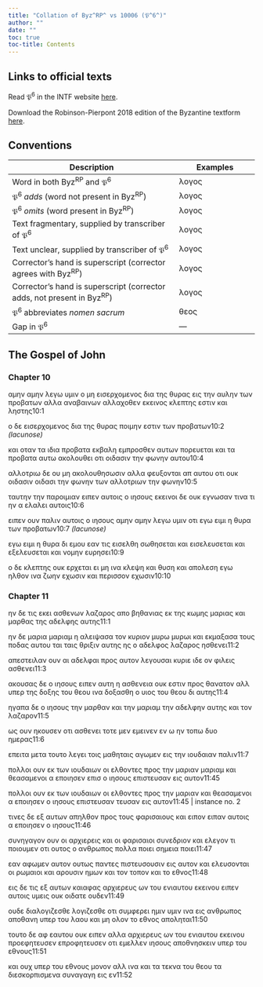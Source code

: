 ```yaml
---
title: "Collation of Byz^RP^ vs 10006 (𝔓^6^)"
author: ""
date: ""
toc: true
toc-title: Contents
---
```


::: {.callout-note appearance="minimal" icon="false" collapse="true"}
# Links to official texts

Read 𝔓^6^ in the INTF website [here](https://ntvmr.uni-muenster.de/manuscript-workspace?docID=10006).

Download the Robinson-Pierpont 2018 edition of the Byzantine textform [here](https://web.archive.org/web/20210413060536/https://byzantinetext.com/wp-content/uploads/2021/03/robinson-pierpont-2018-gnt-edition.pdf).


:::


::: {.callout-note appearance="minimal" icon="false" collapse="true"}
# Conventions

| Description                                                              	| Examples                           	|
|--------------------------------------------------------------------------	|------------------------------------	|
| Word in both Byz^RP^ and 𝔓^6^                                   	| λογος                              	|
| 𝔓^6^ *adds* (word not present in Byz^RP^)                       	| [λογος]{.greek-added}            	|
| 𝔓^6^ *omits* (word present in Byz^RP^)                          	| [λογος]{.greek-omitted}          	|
| Text fragmentary, supplied by transcriber of 𝔓^6^               	| [λογος]{.greek-supplied}         	|
| Text unclear, supplied by transcriber of 𝔓^6^                   	| [λογος]{.unclear}                	|
| Corrector's hand is superscript (corrector agrees with Byz^RP^)          	| [λογος]{.corr}                   	|
| Corrector's hand is superscript (corrector adds, not present in Byz^RP^) 	| [[λογος]{.corr}]{.greek-added} 	|
| 𝔓^6^ abbreviates *nomen sacrum*                                 	| [θεος]{.greek-abbr}            	|
| Gap in 𝔓^6^                                                     	| [―]{.gap}                        	|
:::

## The Gospel of John

### Chapter 10

[αμη]{.greek-supplied}ν αμην λεγω [υμιν]{.greek-supplied} [ο]{.greek-supplied} [μη]{.greek-supplied} [εισ]{.greek-supplied}[ερ]{.greek-supplied}[χ]{.unclear}ομενος δι[α]{.unclear} [της]{.greek-supplied} [θυρας]{.greek-supplied} [εις]{.greek-supplied} [τη]{.greek-supplied}ν αυλην τω[ν]{.greek-supplied} [προβατων]{.greek-supplied} [αλ]{.greek-supplied}[λ]{.greek-supplied}[α]{.unclear} αναβ[αινων]{.greek-supplied} [αλλαχοθεν]{.greek-supplied} [εκει]{.greek-supplied}[ν]{.greek-supplied}[ο]{.unclear}ς κλ[ε]{.unclear}[πτης]{.greek-supplied} [εστιν]{.greek-supplied} [και]{.greek-supplied} [ληστης]{.greek-supplied}[10:1]{.aside}

[ο]{.greek-supplied} [δ]{.greek-supplied}ε ε[ισερχομενος]{.greek-supplied} [δια]{.greek-supplied} [της]{.greek-supplied} [θυρας]{.greek-supplied} [ποιμην]{.greek-omitted} [εστιν]{.greek-omitted} [των]{.greek-omitted} [προβατων]{.greek-omitted}[[10:2 *(lacunose)*]{.lacunose}]{.aside}

[και]{.greek-omitted} [οταν]{.greek-omitted} [τα]{.greek-omitted} [ιδια]{.greek-omitted} [προβατα]{.greek-omitted} [εκβαλη]{.greek-omitted} [εμπροσθεν]{.greek-omitted} [αυτων]{.greek-omitted} [π]{.unclear}[ορευεται]{.greek-supplied} [και]{.greek-supplied} [τα]{.greek-supplied} [προβατα]{.greek-supplied} [αυτω]{.greek-supplied} ακ[ολουθει]{.greek-supplied} [οτι]{.greek-supplied} [οιδασιν]{.greek-supplied} [την]{.greek-supplied} [φωνην]{.greek-supplied} α[υ]{.unclear}[τ]{.greek-supplied}[ου]{.unclear}[10:4]{.aside}

[α]{.unclear}[λλοτριω]{.greek-supplied} [δε]{.greek-supplied} [ου]{.greek-supplied} [μη]{.greek-supplied} [ακολουθη]{.greek-supplied}[σ]{.unclear}ωσιν [α]{.unclear}[λλα]{.greek-supplied} φε[υξονται]{.greek-supplied} [απ]{.greek-supplied} [αυτου]{.greek-supplied} [ο]{.unclear}τι ουκ [οιδασιν]{.greek-omitted} [οι[δα]{.greek-supplied}σι]{.greek-added} [τ[ην]{.greek-supplied}]{.greek-added} [[φωνην]{.greek-supplied}]{.greek-added} [των]{.greek-supplied} [αλλο]{.greek-supplied}τρι[ω]{.unclear}ν [την]{.greek-omitted} [φωνην]{.greek-omitted}[10:5]{.aside}

τα[υτ]{.greek-supplied}ην [την]{.greek-supplied} [παροιμιαν]{.greek-supplied} [ειπεν]{.greek-supplied} αυ[τ]{.unclear}οις ο [ιησους]{.greek-abbr} [εκεινοι]{.greek-supplied} [δε]{.greek-supplied} [ουκ]{.greek-supplied} [εγνωσαν]{.greek-supplied} [τινα]{.greek-omitted} [τι]{.greek-added} ην α [ελαλει]{.greek-supplied} [αυτοις]{.greek-supplied}[10:6]{.aside}

[ειπεν]{.greek-supplied} [ουν]{.greek-supplied} [πα]{.greek-supplied}λι[ν]{.unclear} [αυτοις]{.greek-omitted} ο [ιησους]{.greek-abbr} [αμην]{.greek-supplied} [αμην]{.greek-supplied} [λεγω]{.greek-supplied} [υμιν]{.greek-supplied} [οτι]{.greek-supplied} [εγω]{.greek-omitted} [ειμι]{.greek-omitted} [η]{.greek-omitted} [θυρα]{.greek-omitted} [των]{.greek-omitted} [προβατων]{.greek-omitted}[[10:7 *(lacunose)*]{.lacunose}]{.aside}

[εγω]{.greek-omitted} [ειμι]{.greek-omitted} [η]{.greek-omitted} [θυρα]{.greek-omitted} [δι]{.greek-omitted} [εμου]{.greek-omitted} [εαν]{.greek-omitted} [τις]{.greek-omitted} [εισελθη]{.greek-omitted} [σωθησεται]{.greek-omitted} [και]{.greek-omitted} [εισ]{.greek-supplied}[ελευσεται]{.greek-supplied} [και]{.greek-supplied} εξε[λ]{.unclear}[ευσεται]{.greek-supplied} [και]{.greek-supplied} [νο]{.greek-supplied}[μην]{.greek-supplied} [ευρησει]{.greek-supplied}[10:9]{.aside}

[ο]{.greek-supplied} [[δ]{.greek-supplied}ε]{.greek-added} κλ[επτης]{.greek-supplied} [ουκ]{.greek-supplied} [ερχε]{.greek-supplied}[ται]{.greek-supplied} [ει]{.greek-supplied} [μη]{.greek-supplied} [ινα]{.greek-supplied} [κλ]{.greek-supplied}εψη [και]{.greek-supplied} [θυση]{.greek-supplied} [και]{.greek-supplied} [απολεση]{.greek-omitted} [εγω]{.greek-omitted} [ηλθον]{.greek-omitted} [ινα]{.greek-omitted} [ζωην]{.greek-omitted} [εχωσιν]{.greek-omitted} [και]{.greek-omitted} [περισσον]{.greek-omitted} [εχωσιν]{.greek-omitted}[10:10]{.aside}

### Chapter 11

[η]{.greek-supplied}[ν]{.unclear} [δε]{.unclear} τις [εκ[ε]{.unclear}[ι]{.greek-supplied}]{.greek-added} [α]{.greek-supplied}[σθ]{.unclear}[ενων]{.greek-supplied} [λαζαρος]{.greek-supplied} [α]{.unclear}πο [β]{.unclear}ηθ[αν]{.unclear}ια[ς]{.greek-supplied} [ε]{.unclear}κ [τ]{.unclear}[ης]{.greek-supplied} [κωμης]{.greek-supplied} [μαριας]{.greek-supplied} και μαρθ[ας]{.greek-supplied} τη[ς]{.greek-supplied} [α]{.unclear}δε[λφης]{.greek-supplied} [αυτης]{.greek-supplied}[11:1]{.aside}

[ην]{.greek-supplied} δε [μαρια]{.greek-omitted} [μαρια[μ]{.greek-supplied}]{.greek-added} η [α]{.unclear}[λειψασα]{.greek-supplied} [τον]{.greek-supplied} [κυριον]{.greek-abbr} [μυρω]{.greek-omitted} [μυρωι]{.greek-added} κ[α]{.unclear}[ι]{.greek-supplied} εκ[μ]{.unclear}[αξασα]{.greek-supplied} [τους]{.greek-supplied} [ποδας]{.greek-supplied} αυτου [ται]{.greek-added} [ταις]{.corr} [θ]{.unclear}ρι[ξ]{.unclear}ι[ν]{.greek-supplied} [αυτης]{.greek-supplied} [ης]{.greek-supplied} [ο]{.greek-supplied} [αδελ]{.greek-supplied}[φ]{.unclear}ος λαζαρος [η]{.greek-supplied}σθενει[11:2]{.aside}

[απεστει]{.greek-supplied}λαν ουν αι αδ[ε]{.greek-supplied}λφαι πρ[ος]{.greek-supplied} [αυτον]{.greek-supplied} λεγουσα[ι]{.unclear} [κυριε]{.greek-abbr} ιδε [ο]{.greek-supplied}[ν]{.unclear} φιλε[ις]{.greek-supplied} [ασ]{.greek-supplied}θενει[11:3]{.aside}

[ακο]{.greek-supplied}υσας [δε]{.unclear} [ο]{.greek-supplied} [ιησους]{.greek-abbr} ει[π]{.unclear}[εν]{.greek-supplied} [αυ]{.greek-supplied}[τ]{.unclear}η η [α]{.unclear}[σθ]{.greek-supplied}ενεια [ουκ]{.greek-supplied} [εσ]{.unclear}[τιν]{.greek-supplied} [προς]{.greek-supplied} [θανατο]{.greek-supplied}ν αλλ [υπερ]{.greek-supplied} [της]{.greek-supplied} [δο]{.unclear}[ξης]{.greek-supplied} [του]{.greek-supplied} [θεου]{.greek-abbr} ι[να]{.unclear} [δ]{.unclear}[οξασθη]{.greek-supplied} ο υ[ιος]{.greek-supplied} [του]{.greek-supplied} [θεου]{.greek-abbr} [δ]{.greek-supplied}[ι]{.unclear} αυ[τ]{.unclear}[ης]{.greek-supplied}[11:4]{.aside}

[ηγαπ]{.greek-supplied}α δε [ο]{.greek-supplied} [ιησους]{.greek-abbr} [την]{.greek-supplied} μαρ[θαν]{.greek-supplied} [και]{.greek-supplied} [τη]{.greek-supplied}ν [μ[αριαμ]{.greek-supplied}]{.greek-added} [[την]{.greek-supplied}]{.greek-added} [αδε]{.greek-supplied}[λ]{.unclear}φην α[υ]{.unclear}[της]{.greek-supplied} [και]{.greek-supplied} [τ]{.unclear}ο[ν]{.unclear} [λαζαρον]{.greek-supplied}[11:5]{.aside}

[ως]{.greek-supplied} [ου]{.greek-supplied}ν ηκουσ[ε]{.unclear}[ν]{.greek-supplied} [οτι]{.greek-supplied} [ασθενει]{.greek-supplied} [το]{.greek-supplied}[τε]{.greek-supplied} [με]{.greek-supplied}ν εμει[νεν]{.greek-supplied} [εν]{.greek-supplied} [ω]{.greek-supplied} [ην]{.greek-supplied} [τοπω]{.greek-supplied} [δυο]{.greek-supplied} [ημ]{.greek-supplied}ερας[11:6]{.aside}

[επειτα]{.greek-supplied} [μετα]{.greek-supplied} [τουτο]{.greek-supplied} [λε]{.greek-supplied}[γει]{.greek-supplied} [τοις]{.greek-supplied} μα[θ]{.unclear}[ηταις]{.greek-supplied} [αγωμεν]{.greek-supplied} [εις]{.greek-supplied} [την]{.greek-supplied} [ιουδ]{.greek-supplied}αια[ν]{.unclear} [παλιν]{.greek-supplied}[11:7]{.aside}

πολλοι ουν εκ των ιουδαιων οι ελθοντες προς την [μαριαν]{.greek-omitted} [μαριαμ]{.greek-added} κ[α]{.unclear}[ι]{.greek-supplied} θεασαμενοι α εποιησεν [επισ]{.greek-added} [ο]{.greek-omitted} [ιησους]{.greek-omitted} [επιστευσαν]{.greek-omitted} [εις]{.greek-omitted} [αυτον]{.greek-omitted}[11:45]{.aside}

[πολλοι]{.greek-omitted} [ουν]{.greek-omitted} [εκ]{.greek-omitted} [των]{.greek-omitted} [ιουδαιων]{.greek-omitted} [οι]{.greek-omitted} [ελθοντες]{.greek-omitted} [προς]{.greek-omitted} [την]{.greek-omitted} [μαριαν]{.greek-omitted} [και]{.greek-omitted} [θεασαμενοι]{.greek-omitted} [α]{.greek-omitted} [εποιησεν]{.greek-omitted} [ο]{.greek-omitted} [ιησους]{.greek-omitted} [επιστευσαν]{.greek-omitted} [[τευσαν]{.greek-supplied}]{.greek-added} [εις]{.greek-supplied} [αυτον]{.greek-supplied}[11:45 | instance no. 2]{.aside}

[τιν]{.greek-supplied}ες δε εξ αυ[των]{.greek-supplied} [απηλθον]{.greek-supplied} [προς]{.greek-supplied} [τ]{.greek-supplied}[ου]{.unclear}ς φαρισαιους [και]{.greek-supplied} [ειπον]{.greek-omitted} [[ειπαν]{.greek-supplied}]{.greek-added} [αυτοις]{.greek-supplied} [α]{.greek-supplied} ε[πο]{.unclear}ιησεν [ο]{.greek-omitted} [ιησους]{.greek-abbr}[11:46]{.aside}

[συνηγαγον]{.greek-supplied} [ουν]{.greek-supplied} [οι]{.greek-supplied} [αρ]{.greek-supplied}χ[ι]{.unclear}ερεις [και]{.greek-supplied} [οι]{.greek-supplied} [φαρισαιοι]{.greek-supplied} [συνεδριο]{.greek-supplied}[ν]{.unclear} και ελε[γον]{.greek-supplied} [τι]{.greek-supplied} [ποιουμεν]{.greek-supplied} [οτι]{.greek-supplied} [ουτο]{.greek-supplied}[ς]{.unclear} [ο]{.unclear} [αν]{.unclear}θ[ρω]{.unclear}[πος]{.greek-supplied} [πολλα]{.greek-supplied} [[ποιει]{.greek-supplied}]{.greek-added} [σημεια]{.greek-supplied} [ποιει]{.greek-omitted}[11:47]{.aside}

εαν [αφωμεν]{.greek-supplied} [αυτον]{.greek-supplied} [ουτως]{.greek-supplied} παντε[ς]{.unclear} [πιστευσουσιν]{.greek-supplied} [εις]{.greek-supplied} [αυτον]{.greek-supplied} [κ]{.unclear}αι ελευ[σονται]{.greek-supplied} [οι]{.greek-supplied} [ρωμαιοι]{.greek-supplied} [και]{.greek-supplied} [αρο]{.greek-supplied}[υ]{.unclear}σιν ημων [και]{.greek-supplied} [τον]{.greek-supplied} [τοπον]{.greek-supplied} [και]{.greek-supplied} [το]{.greek-supplied} [εθνο]{.greek-supplied}[ς]{.unclear}[11:48]{.aside}

[εις]{.greek-supplied} [δε]{.greek-supplied} [τις]{.greek-supplied} [εξ]{.greek-supplied} [αυτων]{.greek-supplied} [καια]{.greek-supplied}φας [αρχιερευς]{.greek-supplied} [ων]{.greek-supplied} [του]{.greek-supplied} [ενιαυτο]{.greek-supplied}[υ]{.unclear} εκειν[ου]{.greek-supplied} [ειπεν]{.greek-supplied} [αυτοις]{.greek-supplied} [υ]{.greek-supplied}με[ις]{.greek-supplied} [ουκ]{.greek-supplied} [ο]{.unclear}ιδα[τ]{.unclear}[ε]{.greek-supplied} [ουδεν]{.greek-supplied}[11:49]{.aside}

[ουδε]{.greek-supplied} [διαλογιζεσθε]{.greek-omitted} [[λο]{.greek-supplied}[γι]{.unclear}ζ[ε]{.unclear}[σθε]{.greek-supplied}]{.greek-added} [ο]{.greek-supplied}[τ]{.unclear}ι συμ[φερει]{.greek-supplied} [ημιν]{.greek-omitted} [[υμιν]{.greek-supplied}]{.greek-added} [ι]{.greek-supplied}[ν]{.unclear}[α]{.greek-supplied} [εις]{.greek-supplied} [αν]{.greek-supplied}[θ]{.unclear}ρω[πος]{.greek-supplied} [αποθαν]{.greek-supplied}[η]{.unclear} υ[περ]{.greek-supplied} [του]{.greek-supplied} [λαο]{.greek-supplied}[υ]{.unclear} [και]{.greek-supplied} [μη]{.greek-supplied} [ολον]{.greek-supplied} [το]{.greek-supplied} [εθνος]{.greek-supplied} [απολη]{.greek-supplied}[τα]{.unclear}[ι]{.greek-supplied}[11:50]{.aside}

[του]{.greek-supplied}[το]{.greek-supplied} [δε]{.greek-supplied} [αφ]{.greek-supplied} [εαυτου]{.greek-supplied} ουκ [ε]{.unclear}[ιπεν]{.greek-supplied} [α]{.unclear}λλ[α]{.unclear} [αρχιερευς]{.greek-supplied} [ων]{.greek-supplied} του ε[νια]{.greek-supplied}[υ]{.unclear}το[υ]{.unclear} ε[κ]{.unclear}[ει]{.greek-supplied}[νου]{.greek-supplied} [προεφητευσεν]{.greek-omitted} [[επροφητευσεν]{.greek-supplied}]{.greek-added} [οτι]{.greek-supplied} [ε]{.greek-supplied}[μ]{.unclear}ε[λλε]{.unclear}[ν]{.greek-supplied} [ιησους]{.greek-abbr} [αποθνησκειν]{.greek-supplied} [υπερ]{.greek-supplied} [το]{.greek-supplied}[υ]{.unclear} ε[θ]{.unclear}[νους]{.greek-supplied}[11:51]{.aside}

[και]{.greek-supplied} [ουχ]{.greek-supplied} [υπερ]{.greek-supplied} [του]{.greek-supplied} [εθνους]{.greek-supplied} [μονον]{.greek-supplied} [αλλ]{.greek-supplied} [ινα]{.greek-supplied} [και]{.greek-supplied} [τα]{.greek-supplied} [τεκ]{.greek-supplied}[ν]{.unclear}α του [θεου]{.greek-abbr} [τα]{.greek-supplied} [διεσκορπισμενα]{.greek-supplied} συναγαγη [ει]{.unclear}ς [εν]{.unclear}[11:52]{.aside}

